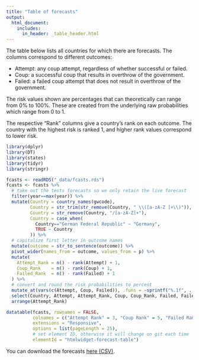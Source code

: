 ```yaml
---
title: "Table of forecasts"
output: 
  html_document:
    includes:
      in_header: _table_header.html
---
```


The table below lists all countries for which there are forecasts. The columns correspond to different outcomes:

- Attempt: any coup attempt, regardless of whether successful or failed. 
- Coup: a successful coup that results in overthrow of the government.
- Failed: a failed coup attempt that does not result in overthrow of the government.

The risk values shown are percentages that can theoretically can range from 0% to 100%. These are created from the underlying raw probabilities which range from 0 to 1. 

The respective "Rank" columns give a country's rank on each outcome. The country with the highest risk is ranked 1, and higher rank values correspond to lower risk. 

```r
library(dplyr)
library(DT)
library(states)
library(tidyr)
library(stringr)
```


```r
fcasts <- readRDS("_data/fcasts.rds") 
fcasts <- fcasts %>%
  # take out the tests forecasts so we only retain the live forecast
  filter(year==max(year)) %>% 
  mutate(Country = country_names(gwcode),
         Country = str_trim(str_remove(Country, " \\([a-zA-Z ]+\\)")),
         Country = str_remove(Country, "/[a-zA-Z]+"),
         Country = case_when(
           Country=="German Federal Republic" ~ "Germany",
           TRUE ~ Country
         )) %>%
  # capitalize first letter in outcome names
  mutate(outcome = str_to_sentence(outcome)) %>%
  pivot_wider(names_from = outcome, values_from = p) %>%
  mutate(
    Attempt_Rank = n() - rank(Attempt) + 1,
    Coup_Rank    = n() - rank(Coup) + 1,
    Failed_Rank  = n() - rank(Failed) + 1
  ) %>%
  # convert and round the risk probabilities to percent
  mutate_at(vars(c(Attempt, Coup, Failed)), .funs = ~sprintf("%.1f", . * 100)) %>%
  select(Country, Attempt, Attempt_Rank, Coup, Coup_Rank, Failed, Failed_Rank) %>%
  arrange(Attempt_Rank)

datatable(fcasts, rownames = FALSE, 
          colnames = c("Attempt Rank" = 3, "Coup Rank" = 5, "Failed Rank" = 7),
          extensions = "Responsive",
          options = list(pageLength = 25),
          # set element ID, otherwise it will change on git each time
          elementId = "htmlwidget-forecast-table")
```

You can download the forecasts [here (CSV)](https://raw.githubusercontent.com/andybega/forecaster2/master/forecasts/coups-2020.csv).
